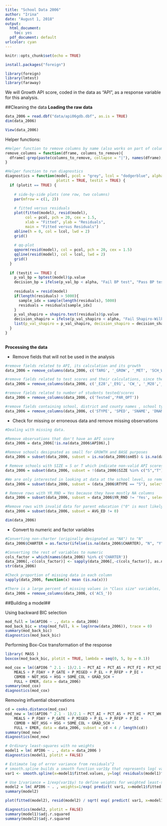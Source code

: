 ```yaml
---
title: "School Data 2006"
author: "Irina"
date: "August 1, 2018"
output:
  html_document: 
    toc: yes
  pdf_document: default
urlcolor: cyan
---
```


```r
knitr::opts_chunk$set(echo = TRUE)
```

```r
install.packages("foreign")
```
```r
library(foreign)
library(lmtest)
library(faraway)
```

We will Growth API score, coded in the data as "API<YY>", as a response variable for this analysis.

##Cleaning the data
**Loading the raw data**

```r
data_2006 = read.dbf("data/api06gdb.dbf", as.is = TRUE)
dim(data_2006)
```
```r
View(data_2006)
```

Helper functions:
```r
#Helper function to remove columns by name (also works on part of column name)
remove_columns = function(dframe, columns_to_remove){
  dframe[-grep(paste(columns_to_remove, collapse = "|"), names(dframe), ignore.case = TRUE)]
}
```
```r
#Helper function to run diagnostics
diagnostics = function(model, pcol = "grey", lcol = "dodgerblue", alpha = 0.05, 
                       plotit = TRUE, testit = TRUE) {
  if (plotit == TRUE) {
    
    # side-by-side plots (one row, two columns)
    par(mfrow = c(1, 2))
    
    # fitted versus residuals
    plot(fitted(model), resid(model), 
         col = pcol, pch = 20, cex = 1.5, 
         xlab = "Fitted", ylab = "Residuals", 
         main = "Fitted versus Residuals")
    abline(h = 0, col = lcol, lwd = 2)
    grid()
    
    # qq-plot
    qqnorm(resid(model), col = pcol, pch = 20, cex = 1.5)
    qqline(resid(model), col = lcol, lwd = 2)
    grid()
  }
  
  if (testit == TRUE) {
    p_val_bp = bptest(model)$p.value
    decision_bp = ifelse(p_val_bp < alpha, "Fail BP test", "Pass BP test")
    
    residuals = resid(model)
    if(length(residuals) > 5000){
      sample_idx = sample(length(residuals), 5000)
      residuals = residuals[sample_idx]
    }
    p_val_shapiro = shapiro.test(residuals)$p.value
    decision_shapiro = ifelse(p_val_shapiro < alpha, "Fail Shapiro-Wilk test", "Pass Shapiro-Wilk test")
    list(p_val_shapiro = p_val_shapiro, decision_shapiro = decision_shapiro, p_val_bp = p_val_bp, decision_bp = decision_bp)
  }
}    
    

```

**Processing the data**

- Remove fields that will not be used in the analysis

```r
#remove fields related to API, its calculation and its growth
data_2006 = remove_columns(data_2006, c('TARG', '_GROW', '_MET', 'SCH_WIDE', 'API05', '_API06','_API05','COMP_IMP', 'BOTH', 'TARGET', 'GROWTH', '_NUM', '_SIG', 'VALID', 'MEDIAN06', 'MEDIAN05','AA_NUM','AI_NUM','AS_NUM','FI_NUM','HI_NUM','PI_NUM', 'WH_NUM', 'FLAG', 'PCT_RESP'))

#remove fields related to test scores and their calculations, since they serve as a basis of calculating API and will be highly correlated with API score
data_2006 = remove_columns(data_2006, c('_E28','_E91', 'CW_', '_M28','_M91','_S28','_S91','_H28','_H91','_R28','_L28','_S28','_M28','VCHS_','PCHS_','TOT_'))

#remove fields related to number of students tested/scores 
data_2006 = remove_columns(data_2006, c('Tested','PAR_OPT'))

#remove fields containing school, district and county names , school type, schoold code and percent of enrollments
data_2006 = remove_columns(data_2006, c('STYPE', 'SPED', 'SNAME', 'DNAME', 'CNAME', 'CDS', 'PEN_', 'ENROLL'))

```

- Check for missing or erroneous data and remove missing observations

```r
#Dealing with missing data.

#Remove observations that don't have an API score
data_2006 = data_2006[!is.na(data_2006$API06),]

#Remove schools designated as small for GROWTH and BASE purposes
data_2006 = subset(data_2006, subset = is.na(data_2006$sm05) & is.na(data_2006$sm06), select = !(colnames(data_2006) %in% c('sm05','sm06')))

# Remove schools with SIZE = S or T which indicate non-valid API scores
data_2006 = subset(data_2006, subset = !(data_2006$SIZE %in% c("S","T")), select =!(colnames(data_2006) %in% c('SIZE')))

#We are only interested in looking at data at the school level, so removing rows related to district and state data
data_2006 = subset(data_2006, subset = (data_2006$RTYPE == "S"), select =!(colnames(data_2006) %in% c('RTYPE')))

# Remove rows with YR_RND = Yes because they have mostly NA columns
data_2006 = subset(data_2006, subset = data_2006$YR_RND != 'Yes', select =!(colnames(data_2006) %in% c('YR_RND')))

#Remove rows with invalid data for parent education ("0" is most likely missing data)
data_2006 = subset(data_2006, subset = AVG_ED != 0)

dim(data_2006)

```

- Convert to numeric and factor variables

```r
#Converting non-charter (originally designated as "NA") to "N"
data_2006$CHARTER = as.factor(ifelse(is.na(data_2006$CHARTER), "N", "Y"))

#Converting the rest of variables to numeric
cols_factor = which(names(data_2006) %in% c('CHARTER'))
data_2006[,-c(cols_factor)] <- sapply(data_2006[,-c(cols_factor)], as.numeric)
str(data_2006)

```

```r
#Check proportion of missing data in each column
sapply(data_2006, function(x) mean (is.na(x)))

```

```r
#There is a large percent of missing values in "Class size" variables, so we have to remove them.
data_2006 = remove_columns(data_2006, c('ACS_'))
```


##Building a model##

Using backward BIC selection
```r
mod_full = lm(API06 ~ ., data = data_2006)
mod_back_bic = step(mod_full, k = log(nrow(data_2006)), trace = 0)
summary(mod_back_bic)
diagnostics(mod_back_bic)

```

Performing Box-Cox transformation of the response
```r
library( MASS )
boxcox(mod_back_bic, plotit = TRUE, lambda = seq(0, 5, by = 0.1))
```

```r
mod_cox = lm((API06 ^ 2.1 - 1)/2.1 ~ PCT_AI + PCT_AS + PCT_FI + PCT_HI + PCT_WH + 
    MEALS + P_FDAY + P_GATE + P_MIGED + P_EL + P_RFEP + P_DI + 
    CBMOB + NOT_HSG + HSG + SOME_COL + GRAD_SCH + 
    FULL + EMER, data = data_2006)
summary(mod_cox)
diagnostics(mod_cox)
```
Removing influential observations

```r
cd = cooks.distance(mod_cox)
mod_new = lm((API06 ^ 2.1 - 1)/2.1 ~ PCT_AI + PCT_AS + PCT_HI + PCT_WH + 
    MEALS + P_FDAY + P_GATE + P_MIGED + P_EL + P_RFEP + P_DI + 
    CBMOB + NOT_HSG + HSG + SOME_COL + GRAD_SCH + 
    FULL + EMER, data = data_2006, subset = cd < 4 / length(cd))
summary(mod_new)
diagnostics(mod_new)
```

```r
# Ordinary least-squares with no weights
model1 = lm( API06 ~ . , data = data_2006 )
diagnostics(model1, plotit = FALSE)

# Estimate log of error variance from residuals^2
# smooth.spline builds a smooth function var1$y that represents log( variance )
var1 <- smooth.spline(x=model1$fitted.values, y=log( residuals(model1)^2 ), cv=TRUE)

# Use 1/variance = 1/exp(var1$y) to define weights for weighted least-squares
model2 = lm( API06 ~ . , weights=1/exp( predict( var1, x=model1$fitted.values )$y ), data = data_2006 )
summary(model2)

plot(fitted(model2), resid(model2) / sqrt( exp( predict( var1, x=model1$fitted.values )$y ) ), col = "darkgrey", pch = 20, xlab = "Fitted", ylab = "Residual", main = "Fitted vs. Residual Plot")

diagnostics(model2, plotit = FALSE)
summary(model1)$adj.r.squared
summary(model2)$adj.r.squared


```


